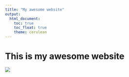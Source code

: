```yaml
---
title: "My awesome website"
output: 
  html_document:
    toc: true
    toc_float: true
    theme: cerulean
---
```


# This is my awesome website

![](https://media.giphy.com/media/drXGoW1iudhKw/giphy.gif)
